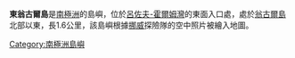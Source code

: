 {{Infobox islands
| name             = 東翁古爾島
| image_name       = 
| image_caption    = 
| map              = Antarctica
| map_caption      = Location in Antarctica
| nickname         = 
| location         = [[南極洲|南極洲]]
| coordinates      = {{coord|69|1|S|39|35|E|display=inline,title|type:landmark_source:GNIS}}
| archipelago      = 
| total_islands    = 
| major_islands    = 
| area_km2         = 
| length_km        = 
| width_km         = 
| highest_mount    = 
| elevation_m      = 
| population       = 無人居住
| population_as_of = 
| density_km2      = 
| ethnic_groups    = 
| country          = 無
| treaty_system    = [[南极条约体系|南极条约体系]]
}}
'''東翁古爾島'''是[[南極洲|南極洲]]的島嶼，位於[[呂佐夫-霍爾姆灣|呂佐夫-霍爾姆灣]]的東面入口處，處於[[翁古爾島|翁古爾島]]北部以東，長1.6公里，該島嶼根據[[挪威|挪威]]探險隊的空中照片被繪入地圖。

{{Antarctica-geo-stub}}
[[Category:南極洲島嶼|Category:南極洲島嶼]]